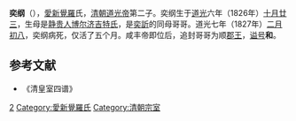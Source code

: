 {{東亞男性歷史人物
| 名稱 =順和郡王
| 原名 =奕纲
| 圖片名稱=
| 圖片大小 =
| 圖片說明 =
| 最高職務 =道光帝皇次子
| 屆數 =
| 國家 =
| 前任 =
| 繼任 =
| 爵位 =[[顺郡王|顺郡王]]
| 籍貫 =
| 族裔 = 
| 旗籍 =
| 府邸 =
| 世系 = 
| 字號 = 
| 諡號 =和
| 出生日期 =道光六年十月二十三日<br>1826年11月22日
| 出生地點 =
| 逝世日期 =道光七年二月初八<br>1827年3月5日 ({{Age in days|month1=11|day1=22|year1=1826|month2=3|day2=5| year2=1827}}日)
| 逝世地點 =
| 墓葬 =
| 父親 =[[道光帝|道光帝]]
| 母親 =[[孝靜成皇后|孝靜成皇后]]
| 出身 = 
| 經歷 = 
| 著作 =
}}
'''奕纲'''（{{bd|1826年|11月22日|1827年|catIdx=A|3月5日}}），[[愛新覺羅|愛新覺羅]]氏，[[清朝|清朝]][[道光帝|道光帝]]第二子。奕纲生于[[道光|道光]]六年（1826年）[[十月廿三|十月廿三]]，生母是[[孝静成皇后|静贵人博尔济吉特氏]]，是[[奕訢|奕訢]]的同母哥哥。道光七年（1827年）[[二月初八|二月初八]]，奕纲病死，仅活了五个月。咸丰帝即位后，追封哥哥为顺[[郡王|郡王]]，[[谥号|谥号]]'''和'''。

==参考文献==
*《清皇室四谱》

[[Category:清宣宗皇子|2]]
[[Category:愛新覺羅氏|Category:愛新覺羅氏]]
[[Category:清朝宗室|Category:清朝宗室]]
{{清朝人物小作品}}